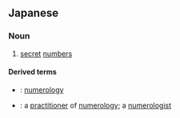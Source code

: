 ==Japanese==
{{ja-kanjitab|数|秘}}

===Noun===
{{ja-noun|すうひ}}

# [[secret]] [[number]]s

====Derived terms====
* {{ja-r|数秘術|すうひじゅつ}}: [[numerology]]
* {{ja-r|数秘術師|すうひじゅつし}}: a [[practitioner]] of [[numerology]]; a [[numerologist]]